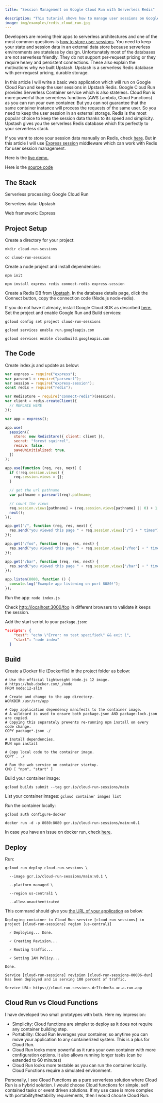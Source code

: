 ```yaml
---
title: "Session Management on Google Cloud Run with Serverless Redis"

description: "This tutorial shows how to manage user sessions on Google Cloud Run using Serverless Redis."
image: img/examples/redis_cloud_run.jpg
---
```


Developers are moving their apps to serverless architectures and one of the most
common questions is
[how to store user sessions](https://stackoverflow.com/questions/57711095/are-users-sessions-on-google-cloud-run-apps-directed-to-the-same-instance).
You need to keep your state and session data in an external data store because
serverless environments are stateless by design. Unfortunately most of the
databases are not serverless friendly. They do not support per-request pricing
or they require heavy and persistent connections. These also explain the
motivations why we built Upstash. Upstash is a serverless Redis database with
per-request pricing, durable storage.

In this article I will write a basic web application which will run on Google
Cloud Run and keep the user sessions in Upstash Redis. Google Cloud Run provides
Serverless Container service which is also stateless. Cloud Run is more powerful
than serverless functions (AWS Lambda, Cloud Functions) as you can run your own
container. But you can not guarantee that the same container instance will
process the requests of the same user. So you need to keep the user session in
an external storage. Redis is the most popular choice to keep the session data
thanks to its speed and simplicity. Upstash gives you the serverless Redis
database which fits perfectly to your serverless stack.

If you want to store your session data manually on Redis, check
[here](https://docs.upstash.com/tutorials/using_google_cloud_functions). But in
this article I will use [Express session](https://github.com/expressjs/session)
middleware which can work with Redis for user session management.

Here is the [live demo.](https://cloud-run-sessions-dr7fcdmn3a-uc.a.run.app)

Here is the
[source code](https://github.com/upstash/examples/tree/master/examples/cloud-run-sessions)

## The Stack

Serverless processing: Google Cloud Run

Serverless data: Upstash

Web framework: Express

## Project Setup

Create a directory for your project:

```
mkdir cloud-run-sessions

cd cloud-run-sessions
```

Create a node project and install dependencies:

```
npm init

npm install express redis connect-redis express-session
```

Create a Redis DB from [Upstash](https://console.upstash.com). In the database
details page, click the Connect button, copy the connection code (Node.js
node-redis).

If you do not have it already, install Google Cloud SDK as described
[here.](https://cloud.google.com/sdk/docs/install) Set the project and enable
Google Run and Build services:

```
gcloud config set project cloud-run-sessions

gcloud services enable run.googleapis.com

gcloud services enable cloudbuild.googleapis.com
```

## The Code

Create index.js and update as below:

```javascript
var express = require("express");
var parseurl = require("parseurl");
var session = require("express-session");
const redis = require("redis");

var RedisStore = require("connect-redis")(session);
var client = redis.createClient({
  // REPLACE HERE
});

var app = express();

app.use(
  session({
    store: new RedisStore({ client: client }),
    secret: "forest squirrel",
    resave: false,
    saveUninitialized: true,
  })
);

app.use(function (req, res, next) {
  if (!req.session.views) {
    req.session.views = {};
  }

  // get the url pathname
  var pathname = parseurl(req).pathname;

  // count the views
  req.session.views[pathname] = (req.session.views[pathname] || 0) + 1;
  next();
});

app.get("/", function (req, res, next) {
  res.send("you viewed this page " + req.session.views["/"] + " times");
});

app.get("/foo", function (req, res, next) {
  res.send("you viewed this page " + req.session.views["/foo"] + " times");
});

app.get("/bar", function (req, res, next) {
  res.send("you viewed this page " + req.session.views["/bar"] + " times");
});

app.listen(8080, function () {
  console.log("Example app listening on port 8080!");
});
```

Run the app: `node index.js`

Check [http://localhost:3000/foo](http://localhost:3000/foo) in different
browsers to validate it keeps the session.

Add the start script to your `package.json`:

```json
"scripts": {
    "test": "echo \"Error: no test specified\" && exit 1",
    "start": "node index"
  }
```

## Build

Create a Docker file (Dockerfile) in the project folder as below:

```
# Use the official lightweight Node.js 12 image.
# https://hub.docker.com/_/node
FROM node:12-slim

# Create and change to the app directory.
WORKDIR /usr/src/app

# Copy application dependency manifests to the container image.
# A wildcard is used to ensure both package.json AND package-lock.json are copied.
# Copying this separately prevents re-running npm install on every code change.
COPY package*.json ./

# Install dependencies.
RUN npm install

# Copy local code to the container image.
COPY . ./

# Run the web service on container startup.
CMD [ "npm", "start" ]
```

Build your container image:

```
gcloud builds submit --tag gcr.io/cloud-run-sessions/main
```

List your container images: `gcloud container images list`

Run the container locally:

```
gcloud auth configure-docker

docker run -d -p 8080:8080 gcr.io/cloud-run-sessions/main:v0.1
```

In case you have an issue on docker run, check
[here](https://cloud.google.com/container-registry/docs/troubleshooting).

## Deploy

Run:

```
gcloud run deploy cloud-run-sessions \

  --image gcr.io/cloud-run-sessions/main:v0.1 \

  --platform managed \

  --region us-central1 \

  --allow-unauthenticated
```

This command should give you
[the URL of your application](https://cloud-run-sessions-dr7fcdmn3a-uc.a.run.app)
as below:

```
Deploying container to Cloud Run service [cloud-run-sessions] in project [cloud-run-sessions] region [us-central1]

  ✓ Deploying... Done.

  ✓ Creating Revision...

  ✓ Routing traffic...

  ✓ Setting IAM Policy...

Done.

Service [cloud-run-sessions] revision [cloud-run-sessions-00006-dun] has been deployed and is serving 100 percent of traffic.

Service URL: https://cloud-run-sessions-dr7fcdmn3a-uc.a.run.app
```

## Cloud Run vs Cloud Functions

I have developed two small prototypes with both. Here my impression:

- Simplicity: Cloud functions are simpler to deploy as it does not require any
  container building step.
- Portability: Cloud Run leverages your container, so anytime you can move your
  application to any containerized system. This is a plus for Cloud Run.
- Cloud Run looks more powerful as it runs your own container with more
  configuration options. It also allows running longer tasks (can be extended to
  60 minutes)
- Cloud Run looks more testable as you can run the container locally. Cloud
  Functions require a simulated environment.

Personally, I see Cloud Functions as a pure serverless solution where Cloud Run
is a hybrid solution. I would choose Cloud functions for simple, self contained
tasks or event driven solutions. If my use case is more complex with
portability/testability requirements, then I would choose Cloud Run.
